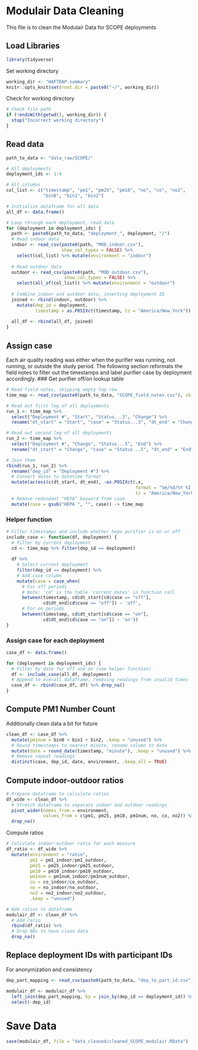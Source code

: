 # Modulair Data Cleaning
This file is to clean the Modulair Data for SCOPE deployments

## Load Libraries
```r
library(tidyverse)
```

Set working directory
```r
working_dir <- "HAFTRAP-summary"
knitr::opts_knit$set(root.dir = paste0("~/", working_dir))
```

Check for working directory
```r
# Check file path
if (!endsWith(getwd(), working_dir)) {
  stop("Incorrect working directory")
}
```

## Read data
```r
path_to_data <- "data_raw/SCOPE/"

# All deployments
deployment_ids <- 1:4

# All columns
col_list <- c("timestamp", "pm1", "pm25", "pm10", "no", "co", "no2", 
              "bin0", "bin1", "bin2")
```

```r
# Initialize dataframe for all data
all_df <- data.frame()

# Loop through each deployment, read data
for (deployment in deployment_ids) {
  path <- paste0(path_to_data, "deployment_", deployment, "/")
  # Read indoor data
  indoor <- read_csv(paste0(path, "MOD_indoor.csv"), 
                     show_col_types = FALSE) %>%
    select(col_list) %>% mutate(environment = "indoor")
  
  # Read outdoor data
  outdoor <- read_csv(paste0(path, "MOD_outdoor.csv"), 
                      show_col_types = FALSE) %>%
    select(all_of(col_list)) %>% mutate(environment = "outdoor")
  
  # Combine indoor and outdoor data, inserting deployment ID
  joined <- rbind(indoor, outdoor) %>% 
    mutate(dep_id = deployment, 
           timestamp = as.POSIXct(timestamp, tz = "America/New_York"))
  
  all_df <- rbind(all_df, joined)
}
```


## Assign case
Each air quality reading was either when the purifier was running, not running, or outside the study period. The following section reformats the field notes to filter out the timestamps and label purifier case by deployment accordingly.
### Get purifier off/on lookup table
```r
# Read field notes, skipping empty top row
time_map <- read_csv(paste0(path_to_data, "SCOPE_field_notes.csv"), skip = 1)

# Read out first leg of all deployments
run_1 <- time_map %>% 
  select("Deployment #", "Start", "Status...3", "Change") %>%
  rename("dt_start" = "Start", "case" = "Status...3", "dt_end" = "Change")

# Read out second leg of all deployments
run_2 <- time_map %>% 
  select("Deployment #", "Change", "Status...5", "End") %>%
  rename("dt_start" = "Change", "case" = "Status...5", "dt_end" = "End")

# Join them
rbind(run_1, run_2) %>% 
  rename("dep_id" = "Deployment #") %>%
  # Convert dates to datetime format
  mutate(across(c(dt_start, dt_end), ~as.POSIXct(.x, 
                                                 format = "%m/%d/%Y %I:%M %p",
                                                 tz = "America/New_York"))) %>%
  # Remove redundant "HEPA" keyword from case
  mutate(case = gsub("HEPA ", "", case)) -> time_map
```

### Helper function
```r
# Filter timestamps and include whether hepa purifier is on or off
include_case <- function(df, deployment) {
  # Filter by current deployment
  cd <- time_map %>% filter(dep_id == deployment)
  
  df %>%
    # Select current deployment
    filter(dep_id == deployment) %>%
    # Add case column
    mutate(case = case_when(
      # For off periods
      # Note: 'cd' is the table 'current_dates' in function call
      between(timestamp, cd$dt_start[cd$case == "off"], 
              cd$dt_end[cd$case == "off"]) ~ 'off',
      # For on periods
      between(timestamp, cd$dt_start[cd$case == "on"], 
              cd$dt_end[cd$case == "on"]) ~ 'on'))
}
```

### Assign case for each deployment
```r
case_df <- data.frame()

for (deployment in deployment_ids) {
  # Filter by date for off and on (see helper function)
  df <- include_case(all_df, deployment)
  # Append to overall dataframe, removing readings from invalid times
  case_df <- rbind(case_df, df) %>% drop_na()
}
```

## Compute PM1 Number Count
Additionally clean data a bit for future
```r
clean_df <- case_df %>% 
  mutate(pm1num = bin0 + bin1 + bin2, .keep = "unused") %>% 
  # Round timestamps to nearest minute, rename column to date
  mutate(date = round_date(timestamp, "minute"), .keep = "unused") %>%
  # Remove repeat readings
  distinct(case, dep_id, date, environment, .keep_all = TRUE)
```

## Compute indoor-outdoor ratios
```r
# Prepare dataframe to calculate ratios
df_wide <- clean_df %>% 
  # Stretch dataframe to separate indoor and outdoor readings
  pivot_wider(names_from = environment, 
              values_from = c(pm1, pm25, pm10, pm1num, no, co, no2)) %>%
  drop_na()
```

Compute ratios
```r
# Calculate indoor-outdoor ratio for each measure
df_ratio <- df_wide %>% 
  mutate(environment = "ratio",
         pm1 = pm1_indoor/pm1_outdoor, 
         pm25 = pm25_indoor/pm25_outdoor, 
         pm10 = pm10_indoor/pm10_outdoor, 
         pm1num = pm1num_indoor/pm1num_outdoor,
         co = co_indoor/co_outdoor,
         no = no_indoor/no_outdoor,
         no2 = no2_indoor/no2_outdoor,
         .keep = "unused")

# Add ratios to dataframe
modulair_df <- clean_df %>%
  # Add ratio
  rbind(df_ratio) %>%
  # Drop NAs to have clean data
  drop_na()
```

## Replace deployment IDs with participant IDs
For anonymization and consistency
```r
dep_part_mapping <- read_csv(paste0(path_to_data, "dep_to_part_id.csv"))
```

```r
modulair_df <- modulair_df %>% 
  left_join(dep_part_mapping, by = join_by(dep_id == deployment_id)) %>%
  select(-dep_id)
```

# Save Data
```r
save(modulair_df, file = "data_cleaned/cleaned_SCOPE_modulair.RData")
```

